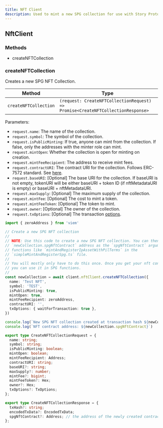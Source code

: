 ```yaml
---
title: NFT Client
description: Used to mint a new SPG collection for use with Story Protocol.
---
```


## NftClient

### Methods

* createNFTCollection

### createNFTCollection

Creates a new SPG NFT Collection.

| Method                | Type                                                                            |
| --------------------- | ------------------------------------------------------------------------------- |
| `createNFTCollection` | `(request: CreateNFTCollectionRequest) => Promise<CreateNFTCollectionResponse>` |

Parameters:

* `request.name`: The name of the collection.
* `request.symbol`: The symbol of the collection.
* `request.isPublicMinting`: If true, anyone can mint from the collection. If false, only the addresses with the minter role can mint.
* `request.mintOpen`: Whether the collection is open for minting on creation.
* `request.mintFeeRecipient`: The address to receive mint fees.
* `request.contractURI`: The contract URI for the collection. Follows ERC-7572 standard. See [here](https://eips.ethereum.org/EIPS/eip-7572).
* `request.baseURI`: \[Optional] The base URI for the collection. If baseURI is not empty, tokenURI will be either baseURI + token ID (if nftMetadataURI is empty) or baseURI + nftMetadataURI.
* `request.maxSupply`: \[Optional] The maximum supply of the collection.
* `request.mintFee`: \[Optional] The cost to mint a token.
* `request.mintFeeToken`: \[Optional] The token to mint.
* `request.owner`: \[Optional] The owner of the collection.
* `request.txOptions`: \[Optional] The transaction [options](https://github.com/storyprotocol/sdk/blob/main/packages/core-sdk/src/types/options.ts).

```typescript TypeScript
import { zeroAddress } from 'viem'

// Create a new SPG NFT collection
//
// NOTE: Use this code to create a new SPG NFT collection. You can then use the
// `newCollection.spgNftContract` address as the `spgNftContract` argument in
// functions like `mintAndRegisterIpAssetWithPilTerms` in the
// `simpleMintAndRegisterSpg.ts` file.
//
// You will mostly only have to do this once. Once you get your nft contract address,
// you can use it in SPG functions.
//
const newCollection = await client.nftClient.createNFTCollection({
  name: 'Test NFT',
  symbol: 'TEST',
  isPublicMinting: true,
  mintOpen: true,
  mintFeeRecipient: zeroAddress,
  contractURI: '',
  txOptions: { waitForTransaction: true },
})

console.log(`New SPG NFT collection created at transaction hash ${newCollection.txHash}`)
console.log(`NFT contract address: ${newCollection.spgNftContract}`)
```

```typescript Request Type
export type CreateNFTCollectionRequest = {
  name: string;
  symbol: string;
  isPublicMinting: boolean;
  mintOpen: boolean;
  mintFeeRecipient: Address;
  contractURI: string;
  baseURI?: string;
  maxSupply?: number;
  mintFee?: bigint;
  mintFeeToken?: Hex;
  owner?: Hex;
  txOptions?: TxOptions;
};
```

```typescript Response Type
export type CreateNFTCollectionResponse = {
  txHash?: string;
  encodedTxData?: EncodedTxData;
  spgNftContract?: Address; // the address of the newly created contract
};
```
